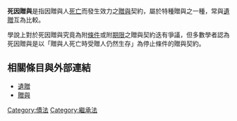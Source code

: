 {{Unreferenced|time=2017-12-11T12:42:35+00:00}}
{{legal}}
'''死因贈與'''是指因贈與人[[死亡|死亡]]而發生效力之[[贈與|贈與]]契約，屬於特種贈與之一種，常與[[遺贈|遺贈]]互為比較。

學說上對於死因贈與究竟為附[[條件|條件]]或附[[期限|期限]]之贈與契約迭有爭議，但多數學者認為死因贈與是以「贈與人死亡時受贈人仍然生存」為停止條件的贈與契約。

== 相關條目與外部連結 ==
* [[遺贈|遺贈]]
* [[贈與|贈與]]


[[Category:債法|Category:債法]]
[[Category:繼承法|Category:繼承法]]